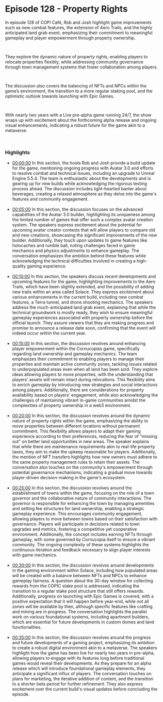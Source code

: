 # Episode 128 - Property Rights  

In episode 128 of COPI Café, Rob and Josh highlight game improvements such as new combat features, the extension of Aero Trails, and the highly anticipated land grab event, emphasizing their commitment to meaningful gameplay and player empowerment through property ownership.  

</br>

They explore the dynamic nature of property rights, enabling players to relocate properties flexibly, while addressing community governance through town management systems that foster collaboration among players.  

</br>

The discussion also covers the balancing of NFTs and NPCs within the game’s environment, the transition to a more regular staking pool, and the optimistic outlook towards launching with Epic Games.  

</br>

With nearly two years with a Live pre-alpha game running 24/7, the show wraps up with excitement about the forthcoming alpha release and ongoing visual enhancements, indicating a robust future for the game akin to a metaverse.  

</br>

### Highlights  

<ul className="styled-list">
  <li><a href="https://www.youtube.com/watch?v=tLbncRmyRDw&t=0" class="text-orange-500">00:00:00</a> In this section, the hosts Rob and Josh provide a build update for the game, mentioning ongoing progress with Avatar 3.0 and efforts to resolve combat and technical issues, including an upgrade to Unreal Engine 5.5.4. The team is enthusiastic about the developments and is gearing up for new builds while acknowledging the rigorous testing process ahead. The discussion includes light-hearted banter about beverages, creating a relaxed atmosphere as they delve into the game's features and community engagement.</li>  

</br>

  <li><a href="https://www.youtube.com/watch?v=tLbncRmyRDw&t=300s" class="text-orange-500">00:05:00</a> In this section, the discussion focuses on the advanced capabilities of the Avatar 3.0 builder, highlighting its uniqueness among the limited number of games that offer such a complex avatar creation system. The speakers express excitement about the potential for upcoming avatar creator contests that will allow players to compare old and new creations, showcasing the significant improvements of the new builder. Additionally, they touch upon updates to game features like holocaches and rumble ball, noting challenges faced in game mechanics and physics adjustments to enhance gameplay. The conversation emphasizes the ambition behind these features while acknowledging the technical difficulties involved in creating a high-quality gaming experience.</li>  

</br>

  <li><a href="https://youtube.com/watch?v=tLbncRmyRDw&t=600" class="text-orange-500">00:10:00</a> In this section, the speakers discuss recent developments and upcoming features for the game, highlighting improvements to the Aero Trails, which have been slightly extended, and the possibility of adding new trails within an area called Solace. They express excitement about various enhancements in the current build, including new combat features, a Terra tunnel, and drone shooting mechanics. The speakers address the much-anticipated land grab event, explaining that while the technical groundwork is mostly ready, they wish to ensure meaningful gameplay experiences associated with property ownership before the official launch. They assure viewers that they are making progress and promise to announce a release date soon, confirming that the event will indeed occur within the current year.</li>  

</br>

  <li><a href="https://youtube.com/watch?v=tLbncRmyRDw&t=900" class="text-orange-500">00:15:00</a> In this section, the discussion revolves around enhancing player empowerment within the Cornucopias game, specifically regarding land ownership and gameplay mechanics. The team emphasizes their commitment to enabling players to manage their properties and maintain active community zones, tackling issues related to underpopulated areas even when all land has been sold. They explore ideas allowing players to move properties, with the understanding that players’ assets will remain intact during relocations. This flexibility aims to enrich gameplay by introducing new strategies and social interactions among players. Additionally, there are considerations for property availability based on players’ engagement, while also acknowledging the challenges of maintaining vibrant in-game communities amidst the complexities of property ownership in a web3 environment.</li>  

</br>

  <li><a href="https://youtube.com/watch?v=tLbncRmyRDw&t=1200" class="text-orange-500">00:20:00</a> In this section, the discussion revolves around the dynamic nature of property rights within the game, emphasizing the ability to move properties between different locations without permanent commitment. This flexibility allows players to adapt their gaming experience according to their preferences, reducing the fear of "missing out" on better land opportunities in new areas. The speaker explains that while there are maintenance requirements akin to real-life property taxes, they aim to make the upkeep reasonable for players. Additionally, the mention of NFT transfers highlights how new owners must adhere to the same property management rules to retain their assets. The conversation also touches on the community's empowerment through potential governance mechanisms, indicating a gradual move towards player-driven decision-making in the game's ecosystem.</li>  

</br>

  <li><a href="https://youtube.com/watch?v=tLbncRmyRDw&t=1500" class="text-orange-500">00:25:00</a> In this section, the discussion revolves around the establishment of towns within the game, focusing on the role of a town governor and the collaborative nature of community interactions. The governor is responsible for enhancing the town by managing amenities and setting fee structures for land ownership, enabling a strategic gameplay experience. This encourages community engagement, allowing players to move between towns based on their satisfaction with governance. Players will participate in decisions related to town upgrades and metrics, fostering a competitive yet cooperative environment. Additionally, the concept includes earning NFTs through gameplay, with some governed by Cornucopia itself to ensure a vibrant community. The ongoing complexity of these systems highlights the continuous iteration and feedback necessary to align player interests with game mechanics.</li>  

</br>

  <li><a href="https://youtube.com/watch?v=tLbncRmyRDw&t=1800" class="text-orange-500">00:30:00</a> In this section, the discussion revolves around developments in the gaming environment within Solace, including how populated areas will be created with a balance between NFTs and NPCs to enhance gameplay fairness. A question about the 30-day window for collecting rewards from the COPIC stake pool is addressed, indicating the transition to a regular stake pool structure that still offers rewards. Additionally, progress on launching with Epic Games is covered, with a positive expectation that it will happen before year-end, while not all zones will be available by then, although specific features like crafting and mining are in progress. The conversation highlights the parallel work on various foundational systems, including apartment builders, which are essential for future developments in custom domes and land functionalities.</li>  

</br>

  <li><a href="https://youtube.com/watch?v=tLbncRmyRDw&t=2100" class="text-orange-500">00:35:00</a> In this section, the discussion revolves around the progress and future developments of a gaming project, emphasizing its ambition to create a robust digital environment akin to a metaverse. The speakers highlight how the game has been live for nearly two years in pre-alpha, allowing players to engage with its features long before traditional games would reveal their developments. As they prepare for an alpha release which will introduce foundational gameplay elements, they anticipate a significant influx of players. The conversation touches on plans for marketing, the iterative addition of content, and the transition to a shorter beta period for further refinement. They also express excitement over the current build's visual updates before concluding the episode.</li>  
</ul>  
